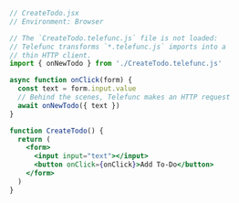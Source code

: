```jsx
// CreateTodo.jsx
// Environment: Browser

// The `CreateTodo.telefunc.js` file is not loaded:
// Telefunc transforms `*.telefunc.js` imports into a
// thin HTTP client.
import { onNewTodo } from './CreateTodo.telefunc.js'

async function onClick(form) {
  const text = form.input.value
  // Behind the scenes, Telefunc makes an HTTP request
  await onNewTodo({ text })
}

function CreateTodo() {
  return (
    <form>
      <input input="text"></input>
      <button onClick={onClick}>Add To-Do</button>
    </form>
  )
}
```
